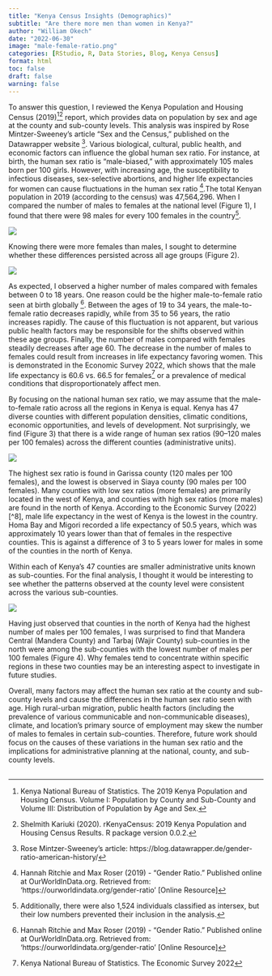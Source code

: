 ```yaml
---
title: "Kenya Census Insights (Demographics)"
subtitle: "Are there more men than women in Kenya?"
author: "William Okech"
date: "2022-06-30"
image: "male-female-ratio.png"
categories: [RStudio, R, Data Stories, Blog, Kenya Census]
format: html
toc: false
draft: false
warning: false
---
```


To answer this question, I reviewed the Kenya Population and Housing Census (2019)[^1][^2] report, which provides data on population by sex and age at the county and sub-county levels. This analysis was inspired by Rose Mintzer-Sweeney's article "Sex and the Census," published on the Datawrapper website [^3]. Various biological, cultural, public health, and economic factors can influence the global human sex ratio. For instance, at birth, the human sex ratio is "male-biased," with approximately 105 males born per 100 girls. However, with increasing age, the susceptibility to infectious diseases, sex-selective abortions, and higher life expectancies for women can cause fluctuations in the human sex ratio [^4].The total Kenyan population in 2019 (according to the census) was 47,564,296. When I compared the number of males to females at the national level (Figure 1), I found that there were 98 males for every 100 females in the country[^5].

[^1]: Kenya National Bureau of Statistics. The 2019 Kenya Population and Housing Census. Volume I: Population by County and Sub-County and Volume III: Distribution of Population by Age and Sex.

[^2]: Shelmith Kariuki (2020). rKenyaCensus: 2019 Kenya Population and Housing Census Results. R package version 0.0.2.

[^3]: Rose Mintzer-Sweeney's article: https://blog.datawrapper.de/gender-ratio-american-history/

[^4]: Hannah Ritchie and Max Roser (2019) - "Gender Ratio." Published online at OurWorldInData.org. Retrieved from: 'https://ourworldindata.org/gender-ratio' \[Online Resource\]

[^5]: Additionally, there were also 1,524 individuals classified as intersex, but their low numbers prevented their inclusion in the analysis.

![](images/national_sex_ratio.png)

Knowing there were more females than males, I sought to determine whether these differences persisted across all age groups (Figure 2).

![](images/age_sex_ratio.png)

As expected, I observed a higher number of males compared with females between 0 to 18 years. One reason could be the higher male-to-female ratio seen at birth globally [^6]. Between the ages of 19 to 34 years, the male-to-female ratio decreases rapidly, while from 35 to 56 years, the ratio increases rapidly. The cause of this fluctuation is not apparent, but various public health factors may be responsible for the shifts observed within these age groups. Finally, the number of males compared with females steadily decreases after age 60. The decrease in the number of males to females could result from increases in life expectancy favoring women. This is demonstrated in the Economic Survey 2022, which shows that the male life expectancy is 60.6 vs. 66.5 for females[^7] or a prevalence of medical conditions that disproportionately affect men.

[^6]: Hannah Ritchie and Max Roser (2019) - "Gender Ratio." Published online at OurWorldInData.org. Retrieved from: 'https://ourworldindata.org/gender-ratio' \[Online Resource\]

[^7]: Kenya National Bureau of Statistics. The Economic Survey 2022

By focusing on the national human sex ratio, we may assume that the male-to-female ratio across all the regions in Kenya is equal. Kenya has 47 diverse counties with different population densities, climatic conditions, economic opportunities, and levels of development. Not surprisingly, we find (Figure 3) that there is a wide range of human sex ratios (90--120 males per 100 females) across the different counties (administrative units).

![](images/barplot_map.png)

The highest sex ratio is found in Garissa county (120 males per 100 females), and the lowest is observed in Siaya county (90 males per 100 females). Many counties with low sex ratios (more females) are primarily located in the west of Kenya, and counties with high sex ratios (more males) are found in the north of Kenya. According to the Economic Survey (2022) \[\^8\], male life expectancy in the west of Kenya is the lowest in the country. Homa Bay and Migori recorded a life expectancy of 50.5 years, which was approximately 10 years lower than that of females in the respective counties. This is against a difference of 3 to 5 years lower for males in some of the counties in the north of Kenya.

Within each of Kenya's 47 counties are smaller administrative units known as sub-counties. For the final analysis, I thought it would be interesting to see whether the patterns observed at the county level were consistent across the various sub-counties.

![](images/top_bottom_plot.png)

Having just observed that counties in the north of Kenya had the highest number of males per 100 females, I was surprised to find that Mandera Central (Mandera County) and Tarbaj (Wajir County) sub-counties in the north were among the sub-counties with the lowest number of males per 100 females (Figure 4). Why females tend to concentrate within specific regions in these two counties may be an interesting aspect to investigate in future studies.

Overall, many factors may affect the human sex ratio at the county and sub-county levels and cause the differences in the human sex ratio seen with age. High rural-urban migration, public health factors (including the prevalence of various communicable and non-communicable diseases), climate, and location's primary source of employment may skew the number of males to females in certain sub-counties. Therefore, future work should focus on the causes of these variations in the human sex ratio and the implications for administrative planning at the national, county, and sub-county levels.

## 
